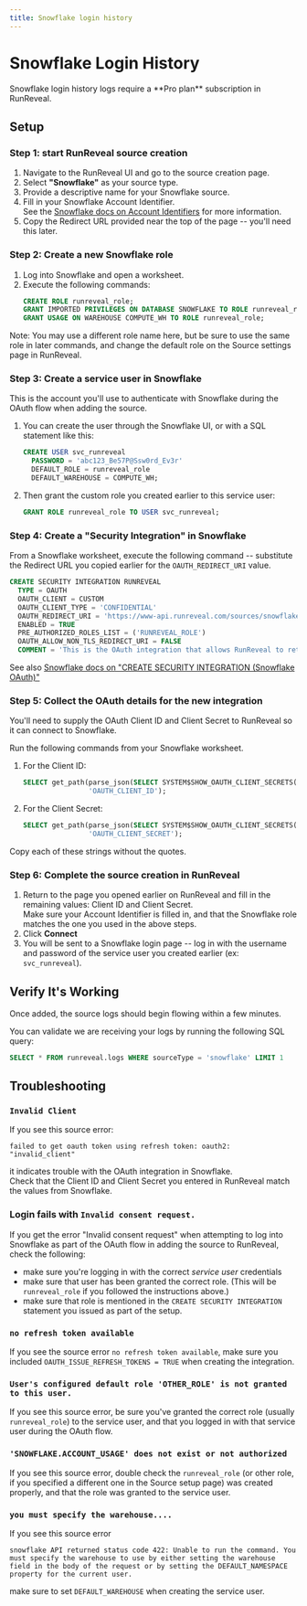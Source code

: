 ```yaml
---
title: Snowflake login history
---
```


# Snowflake Login History

<Callout type="warning">
Snowflake login history logs require a **Pro plan** subscription in RunReveal.
</Callout>

## Setup

### Step 1: start RunReveal source creation

1. Navigate to the RunReveal UI and go to the source creation page.
2. Select **"Snowflake"** as your source type.
3. Provide a descriptive name for your Snowflake source.
4. Fill in your Snowflake Account Identifier.  
   See the [Snowflake docs on Account Identifiers](https://docs.snowflake.com/en/user-guide/admin-account-identifier) for more information.
5. Copy the Redirect URL provided near the top of the page -- you'll need this later.

### Step 2: Create a new Snowflake role

1. Log into Snowflake and open a worksheet.
2. Execute the following commands:
   ```sql
   CREATE ROLE runreveal_role;
   GRANT IMPORTED PRIVILEGES ON DATABASE SNOWFLAKE TO ROLE runreveal_role;
   GRANT USAGE ON WAREHOUSE COMPUTE_WH TO ROLE runreveal_role;
   ```

Note: You may use a different role name here, but be sure to use the same role in later commands, and change the default role on the Source settings page in RunReveal.

### Step 3: Create a service user in Snowflake

This is the account you'll use to authenticate with Snowflake during the OAuth flow when adding the source.

1. You can create the user through the Snowflake UI, or with a SQL statement like this:
   ```sql
   CREATE USER svc_runreveal
     PASSWORD = 'abc123_Be57P@Ssw0rd_Ev3r'
     DEFAULT_ROLE = runreveal_role
     DEFAULT_WAREHOUSE = COMPUTE_WH;
   ```

2. Then grant the custom role you created earlier to this service user:
   ```sql
   GRANT ROLE runreveal_role TO USER svc_runreveal;
   ```

### Step 4: Create a "Security Integration" in Snowflake

From a Snowflake worksheet, execute the following command -- substitute the Redirect URL you copied earlier for the `OAUTH_REDIRECT_URI` value.

```sql
CREATE SECURITY INTEGRATION RUNREVEAL
  TYPE = OAUTH
  OAUTH_CLIENT = CUSTOM
  OAUTH_CLIENT_TYPE = 'CONFIDENTIAL'
  OAUTH_REDIRECT_URI = 'https://www-api.runreveal.com/sources/snowflake/auth/cb/<YOUR_UNIQUE_IDENTIFIER_HERE>'
  ENABLED = TRUE
  PRE_AUTHORIZED_ROLES_LIST = ('RUNREVEAL_ROLE')
  OAUTH_ALLOW_NON_TLS_REDIRECT_URI = FALSE
  COMMENT = 'This is the OAuth integration that allows RunReveal to retrieve audit logs from Snowflake';
```

See also [Snowflake docs on "CREATE SECURITY INTEGRATION (Snowflake OAuth)"](https://docs.snowflake.com/en/sql-reference/sql/create-security-integration-oauth-snowflake)

### Step 5: Collect the OAuth details for the new integration

You'll need to supply the OAuth Client ID and Client Secret to RunReveal so it can connect to Snowflake.

Run the following commands from your Snowflake worksheet.

1. For the Client ID:
   ```sql
   SELECT get_path(parse_json(SELECT SYSTEM$SHOW_OAUTH_CLIENT_SECRETS( 'RUNREVEAL' )),
                   'OAUTH_CLIENT_ID');
   ```

2. For the Client Secret:
   ```sql
   SELECT get_path(parse_json(SELECT SYSTEM$SHOW_OAUTH_CLIENT_SECRETS( 'RUNREVEAL' )),
                   'OAUTH_CLIENT_SECRET');
   ```
Copy each of these strings without the quotes.

### Step 6: Complete the source creation in RunReveal

1. Return to the page you opened earlier on RunReveal and fill in the remaining values: Client ID and Client Secret.   
   Make sure your Account Identifier is filled in, and that the Snowflake role matches the one you used in the above steps.
2. Click **Connect**
3. You will be sent to a Snowflake login page -- log in with the username and password of the service user you created earlier (ex: `svc_runreveal`).

## Verify It's Working

Once added, the source logs should begin flowing within a few minutes.

You can validate we are receiving your logs by running the following SQL query:

```sql
SELECT * FROM runreveal.logs WHERE sourceType = 'snowflake' LIMIT 1
```

## Troubleshooting

### `Invalid Client`

If you see this source error:
```
failed to get oauth token using refresh token: oauth2: "invalid_client"
```
it indicates trouble with the OAuth integration in Snowflake.   
Check that the Client ID and Client Secret you entered in RunReveal match the values from Snowflake.

### Login fails with `Invalid consent request.`

If you get the error "Invalid consent request" when attempting to log into Snowflake as part of the OAuth flow in adding the source to RunReveal, check the following:

- make sure you're logging in with the correct *service user* credentials
- make sure that user has been granted the correct role. (This will be `runreveal_role` if you followed the instructions above.)
- make sure that role is mentioned in the `CREATE SECURITY INTEGRATION` statement you issued as part of the setup.

### `no refresh token available`

If you see the source error `no refresh token available`,
make sure you included `OAUTH_ISSUE_REFRESH_TOKENS = TRUE` when creating the integration.

### `User's configured default role 'OTHER_ROLE' is not granted to this user.`

If you see this source error, be sure you've granted the correct role (usually `runreveal_role`) to the service user, and that you logged in with that service user during the OAuth flow.

### `'SNOWFLAKE.ACCOUNT_USAGE' does not exist or not authorized`

If you see this source error, double check the `runreveal_role` (or other role, if you specified a different one in the Source setup page) was created properly, and that the role was granted to the service user.

### `you must specify the warehouse....`

If you see this source error
```
snowflake API returned status code 422: Unable to run the command. You must specify the warehouse to use by either setting the warehouse field in the body of the request or by setting the DEFAULT_NAMESPACE property for the current user.
```
make sure to set `DEFAULT_WAREHOUSE` when creating the service user.
